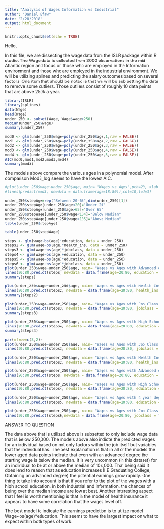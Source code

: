 ```yaml
---
title: "Analysis of Wages Information vs Industrial"
author: "Daniel Efaw"
date: "2/28/2018"
output: html_document
---
```


```r
knitr::opts_chunk$set(echo = TRUE)
```

Hello, 

In this file, we are dissecting the wage data from the ISLR package within R studio.  The Wage data is collected from 3000 observations in the mid-Atlantic region and focus on those who are employed in the Information environment and those who are employed in the industrial environment.  We will be utilizing splines and predicting the salary outcomes based on several factors. One item that should be noted is that we will be sub setting the data to remove some outliers. Those outliers consist of roughly 10 data points that are above 250k a year. 




```r
library(ISLR)
library(splines)
data(Wage)
head(Wage) 
under_250 <- subset(Wage, Wage$wage<250)
median(under_250$wage)
summary(under_250)
```
```r
mod0 <- glm(under_250$wage~poly(under_250$age,1,raw = FALSE))
mod1 <- glm(under_250$wage~poly(under_250$age,2,raw = FALSE))
mod2 <- glm(under_250$wage~poly(under_250$age,3,raw = FALSE))
mod3 <- glm(under_250$wage~poly(under_250$age,4,raw = FALSE))
mod4 <- glm(under_250$wage~poly(under_250$age,5,raw = FALSE))
AIC(mod0,mod1,mod2,mod3,mod4)
summary(mod3)
```
The models above compare the various ages in a polynomial model. After comparison Mod3_log seems to have the lowest AIC.

```r
#plot(under_250$wage~under_250$age, main= "Wages vs Ages",pch=20, xlab = "Age of Employee", ylab = "Wage of Employee")
#lines(predict(mod3, newdata = data.frame(age=18:80)),col=10,lwd=3)
```


```r
under_250$stepAge=rep("Between 20-65",dim(under_250)[1])
under_250$stepAge[under_250$age<20]="Under 20"
under_250$stepAge[under_250$age>65]="Over 65"
under_250$stepWage[under_250$wage<104]="Below Median"
under_250$stepWage[under_250$wage>105]="Above Median"
table(under_250$stepAge)
```
```r
table(under_250$stepWage)
```
```r
steps <- glm(wage~bs(age)*education, data = under_250)
steps2 <- glm(wage~bs(age)*health_ins, data = under_250)
steps3 <- glm(wage~bs(age)*jobclass, data = under_250)
steps4 <- glm(wage~bs(age)+education, data = under_250)
steps5 <- glm(wage~bs(age)*education, data = under_250)
steps6 <- glm(wage~bs(age)*jobclass, data = under_250)
plot(under_250$wage~under_250$age, main= "Wages vs Ages with Advanced degree",pch=20, xlab = "Age of Employee", ylab = "Wage of Employee")
lines(20:80,predict(steps, newdata = data.frame(age=20:80, education = "5. Advanced Degree")),col=10,lwd=3)
summary(steps)
```
```r
plot(under_250$wage~under_250$age, main= "Wages vs Ages with Health Insurance",pch=20, xlab = "Age of Employee", ylab = "Wage of Employee")
lines(20:80,predict(steps2, newdata = data.frame(age=20:80, health_ins = "1. Yes")),col=10,lwd=3)
summary(steps2)
```
```r
plot(under_250$wage~under_250$age, main= "Wages vs Ages with Job Class of Information",pch=20, xlab = "Age of Employee", ylab = "Wage of Employee")
lines(20:80,predict(steps3, newdata = data.frame(age=20:80, jobclass = "2. Information")),col=10,lwd=3)
summary(steps3)
```
```r
plot(under_250$wage~under_250$age, main= "Wages vs Ages with High School Grad",pch=20, xlab = "Age of Employee", ylab = "Wage of Employee")
lines(20:80,predict(steps4, newdata = data.frame(age=20:80, education = "2. HS Grad")),col=10,lwd=3)
summary(steps4)
```
```r
par(mfrow=c(3,2))
plot(under_250$wage~under_250$age, main= "Wages vs Ages with Job Class of Information",pch=20, xlab = "Age of Employee", ylab = "Wage of Employee")
lines(20:80,predict(steps3, newdata = data.frame(age=20:80, jobclass = "2. Information")),col=10,lwd=3)

plot(under_250$wage~under_250$age, main= "Wages vs Ages with Health Insurance",pch=20, xlab = "Age of Employee", ylab = "Wage of Employee")
lines(20:80,predict(steps2, newdata = data.frame(age=20:80, health_ins = "1. Yes")),col=10,lwd=3)

plot(under_250$wage~under_250$age, main= "Wages vs Ages with Advanced degree",pch=20, xlab = "Age of Employee", ylab = "Wage of Employee")
lines(20:80,predict(steps, newdata = data.frame(age=20:80, education = "5. Advanced Degree")),col=10,lwd=3)

plot(under_250$wage~under_250$age, main= "Wages vs Ages with High School Grad",pch=20, xlab = "Age of Employee", ylab = "Wage of Employee")
lines(20:80,predict(steps4, newdata = data.frame(age=20:80, education = "2. HS Grad")),col=10,lwd=3)

plot(under_250$wage~under_250$age, main= "Wages vs Ages with 4 year degree",pch=20, xlab = "Age of Employee", ylab = "Wage of Employee")
lines(20:80,predict(steps5, newdata = data.frame(age=20:80, education = "4. College Grad")),col=10,lwd=3)

plot(under_250$wage~under_250$age, main= "Wages vs Ages with Job Class of Industrial",pch=20, xlab = "Age of Employee", ylab = "Wage of Employee")
lines(20:80,predict(steps6,newdata = data.frame(age=20:80, jobclass = "1. Industrial")),col=10,lwd=3)

```

ANSWER TO QUESTION

The data above that is utilized above is subsetted to only include wage data that is below 250,000. The models above also indicte the predicted wages for an individual based on not only factors within the job itself but variables that the individual has. The best explaination is that in all of the models the lower aged data points indicate that even with an advanced degree the starting wage is below the median. It is very uncommon (in this dataset) for an individual to be at or above the median of 104,000. That being said it does lend to reason that as education increases (I.E Graduating College, Obtaining an advanced degree) the potential earnings grow rapidly. One thing to take into account is that if you refer to the plot of the wages with a high school education, in both industrial and information, the chances of being over the median income are low at best. Another interesting aspect that I feel is worth mentioning is that in the model of health insurance it appears to have some correlation that the wages level off. 

The best model to indicate the earnings prediction is to utilize model Wage~bs(age)*education. This seems to have the largest impact on what to expect within both types of work.